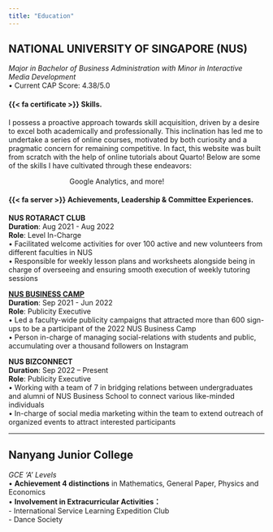 ```yaml
---
title: "Education"
---
```


## NATIONAL UNIVERSITY OF SINGAPORE (NUS)
*Major in Bachelor of Business Administration with Minor in Interactive Media Development*  
•	Current CAP Score: 4.38/5.0

#### {{< fa certificate >}} Skills. 

I possess a proactive approach towards skill acquisition, driven by a desire to excel both academically and professionally. This inclination has led me to undertake a series of online courses, motivated by both curiosity and a pragmatic concern for remaining competitive. In fact, this website was built from scratch with the help of online tutorials about Quarto! Below are some of the skills I have cultivated through these endeavors:   

<div>
  <i class="fa-solid fa-brands fa-python fa-5x" style="margin-right: 40px;"></i>
  <i class="fa-solid fa-brands fa-figma fa-5x" style="margin-right: 40px;"></i>
  <i class="fa-solid fa-brands fa-r-project fa-5x" style="margin-right: 40px;"></i>
  Google Analytics, and more!
</div>


#### {{< fa server >}} Achievements, Leadership & Committee Experiences.
**NUS ROTARACT CLUB**  
**Duration**: Aug 2021 - Aug 2022  
**Role**: Level In-Charge  
•	Facilitated welcome activities for over 100 active and new volunteers from different faculties in NUS  
•	Responsible for weekly lesson plans and worksheets alongside being in charge of overseeing and ensuring smooth execution of weekly tutoring sessions
 
**[NUS BUSINESS CAMP](https://liyinnng.github.io/school_projects/NBC/NBC.html)**	 
**Duration**: Sep 2021 - Jun 2022  
**Role**: Publicity Executive  
•	Led a faculty-wide publicity campaigns that attracted more than 600 sign-ups to be a participant of the 2022 NUS Business Camp  
•	Person in-charge of managing social-relations with students and public, accumulating over a thousand followers on Instagram
 
**NUS BIZCONNECT**  
**Duration**: Sep 2022 – Present  
**Role**: Publicity Executive  								    
•	Working with a team of 7 in bridging relations between undergraduates and alumni of NUS Business School to connect various like-minded individuals  
•	In-charge of social media marketing within the team to extend outreach of organized events to attract interested participants

---

## Nanyang Junior College 
*GCE ‘A’ Levels*  
•	**Achievement 4 distinctions** in Mathematics, General Paper, Physics and Economics  
•	**Involvement in Extracurricular Activities：**  
- International Service Learning Expedition Club  
- Dance Society

 



